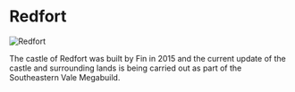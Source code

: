 

# Redfort

<Image
  src="https://cdn.sanity.io/images/1as7cn02/production/bc64306c13ab1073beb3fed33c228abb500d9b00-1920x1080.png?w=976&h=350&fit=crop&crop=center&auto=format"
  alt="Redfort"
  width={976}
  height={350}
/>

<ProjectDetails
  floatRight
  region="Vale"
  house="House Redfort"
  type="Castle"
  status="Redo In Progress"
  warp="/warp redfort"
  projectLead="Fin (InfinityMe123), Emoticone11"
  dateStarted="April 9, 2015"
  dateCompleted="Invalid Date"
/>

The castle of Redfort was built by Fin in 2015 and the current update of the castle and surrounding lands is being carried out as part of the Southeastern Vale Megabuild.
